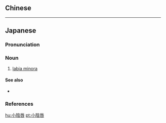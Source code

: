 {{also|小陰脣|小阴唇}}
==Chinese==
{{zh-see|小陰脣|v}}

----

==Japanese==
{{wikipedia|lang=ja}}
{{ja-kanjitab|しょう|いん|しん|yomi=o}}

===Pronunciation===
{{ja-pron|yomi=o|しょういんしん|acc=3|acc_ref=DJR}}

===Noun===
{{ja-noun|kyu=小陰脣|しょういんしん|hhira=せういんしん}}

# {{lb|sort=しょういんしん|ja|anatomy}} [[labia minora]]

====See also====
* {{ja-r|大陰唇|だい.いんしん|[[labia majora]]}}

===References===
<references/>

[[hu:小陰唇]]
[[pt:小陰唇]]
